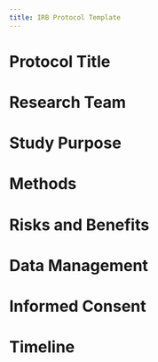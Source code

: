 ```yaml
---
title: IRB Protocol Template
---
```


# Protocol Title

# Research Team

# Study Purpose

# Methods

# Risks and Benefits

# Data Management

# Informed Consent

# Timeline
